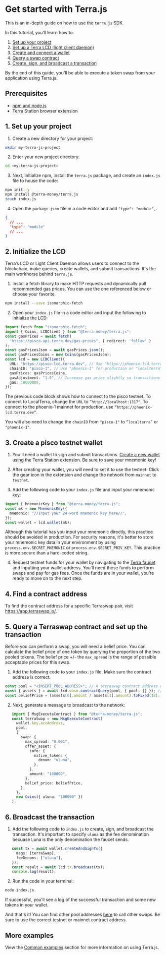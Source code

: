 
# Get started with Terra.js

This is an in-depth guide on how to use the `terra.js` SDK.

In this tutorial, you'll learn how to:

1. [Set up your project](#1-set-up-your-project)
2. [Set up a Terra LCD (light client daemon)](#2-initialize-the-lcd)
3. [Create and connect a wallet](#3-create-a-pisco-testnet-wallet)
4. [Query a swap contract](#5-query-a-terraswap-contract-and-set-up-the-transaction)
5. [Create, sign, and broadcast a transaction](#6-broadcast-the-transaction)

By the end of this guide, you'll be able to execute a token swap from your application using Terra.js.

## Prerequisites

- [npm and node.js](https://docs.npmjs.com/downloading-and-installing-node-js-and-npm)
- Terra Station browser extension

## 1. Set up your project

1. Create a new directory for your project:

```sh
mkdir my-terra-js-project
```

2. Enter your new project directory:

```sh
cd <my-terra-js-project>
```

3. Next, initialize npm, install the `terra.js` package, and create an `index.js` file to house the code:

```sh
npm init -y
npm install @terra-money/terra.js
touch index.js
```

4. Open the `package.json` file in a code editor and add `"type": "module",`.

```json
{
  // ...
  "type": "module"
  // ...
}
```

## 2. Initialize the LCD

Terra’s LCD or Light Client Daemon allows users to connect to the blockchain, make queries, create wallets, and submit transactions. It's the main workhorse behind `terra.js`.

1. Install a fetch library to make HTTP requests and dynamically pull recommended gas prices. You can use the one referenced below or choose your favorite.

```sh
npm install --save isomorphic-fetch
```

2. Open your `index.js` file in a code editor and input the following to initialize the LCD:

```ts
import fetch from "isomorphic-fetch";
import { Coins, LCDClient } from "@terra-money/terra.js";
const gasPrices = await fetch(
  "https://pisco-api.terra.dev/gas-prices", { redirect: 'follow' }
);
const gasPricesJson = await gasPrices.json();
const gasPricesCoins = new Coins(gasPricesJson);
const lcd = new LCDClient({
  URL: "https://pisco-lcd.terra.dev", // Use "https://phoenix-lcd.terra.dev" for prod "http://localhost:1317" for localterra.
  chainID: "pisco-1", // Use "phoenix-1" for production or "localterra".
  gasPrices: gasPricesCoins,
  gasAdjustment: "1.5", // Increase gas price slightly so transactions go through smoothly.
  gas: 10000000,
});
```

<Admonition type="note" icon="📝" title="Switching to LocalTerra or the mainnet">

The previous code block shows how to connect to the pisco testnet. To connect to LocalTerra, change the `URL` to `”http://localhost:1317"`. To connect to the phoenix-1 mainnet for production, use `“https://phoenix-lcd.terra.dev”`.

You will also need to change the `chainID` from `"pisco-1"` to `”localterra”` or `"phoenix-1"`.

</Admonition>

## 3. Create a pisco testnet wallet

1. You'll need a wallet to sign and submit transactions. [Create a new wallet](../../learn/terra-station/Download/terra-station-extension.mdx) using the Terra Station extension. Be sure to save your mnemonic key!

2. After creating your wallet, you will need to set it to use the testnet. Click the gear icon in the extension and change the network from `mainnet` to `testnet`.

3. Add the following code to your `index.js` file and input your mnemonic key:

```ts
import { MnemonicKey } from "@terra-money/terra.js";
const mk = new MnemonicKey({
  mnemonic: "//Input your 24-word mnemonic key here//",
});
const wallet = lcd.wallet(mk);
```

<Admonition type="caution" icon="☢️" title="Mnemonic security">

Although this tutorial has you input your mnemonic directly, this practice should be avoided in production.
For security reasons, it's better to store your mnemonic key data in your environment by using `process.env.SECRET_MNEMONIC` or `process.env.SECRET_PRIV_KEY`. This practice is more secure than a hard-coded string.

</Admonition>

4. Request testnet funds for your wallet by navigating to the [Terra faucet](https://faucet.terra.money) and inputting your wallet address. You'll need these funds to perform swaps and pay for gas fees. Once the funds are in your wallet, you’re ready to move on to the next step.

## 4. Find a contract address

To find the contract address for a specific Terraswap pair, visit https://app.terraswap.io/.

## 5. Query a Terraswap contract and set up the transaction

Before you can perform a swap, you will need a belief price. You can calculate the belief price of one token by querying the proportion of the two pooled tokens. The belief price +/- the `max_spread` is the range of possible acceptable prices for this swap.

1. Add the following code to your `index.js` file. Make sure the contract address is correct.

```ts
const pool = "<INSERT_POOL_ADDRESS>"; // A terraswap contract address on pisco.
const { assets } = await lcd.wasm.contractQuery(pool, { pool: {} }); // Fetch the amount of each asset in the pool.
const beliefPrice = (assets[0].amount / assets[1].amount).toFixed(18); // Calculate belief price using proportion of pool balances.
```

2. Next, generate a message to broadcast to the network:

```ts
   import { MsgExecuteContract } from "@terra-money/terra.js";
   const terraSwap = new MsgExecuteContract(
     wallet.key.accAddress,
     pool,
     {
       swap: {
         max_spread: "0.001",
         offer_asset: {
           info: {
             native_token: {
               denom: "uluna",
             },
           },
           amount: "100000",
         },
         belief_price: beliefPrice,
       },
     },
     new Coins({ uluna: "100000" })
   );
```

## 6. Broadcast the transaction

1. Add the following code to `index.js` to create, sign, and broadcast the transaction. It's important to specify `uluna` as the fee denomination becuase Luna is the only denomination the faucet sends.

```ts
   const tx = await wallet.createAndSignTx({
     msgs: [terraSwap],
     feeDenoms: ["uluna"],
   });
   const result = await lcd.tx.broadcast(tx);
   console.log(result);
```

2. Run the code in your terminal:

```sh
node index.js
```

If successful, you'll see a log of the successful transaction and some new tokens in your wallet.

And that's it! You can find other pool addresses [here](https://app.terraswap.io/) to call other swaps. Be sure to use the correct testnet or mainnet contract address.

## More examples

View the [Common examples](common-examples.mdx) section for more information on using Terra.js.
